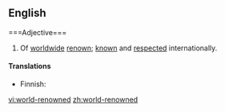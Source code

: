 ==English=====Adjective===
{{en-adj|head=[[world]]-[[renowned]]|-}}

# Of [[worldwide]] [[renown]]; [[know]]n and [[respect]]ed internationally.

====Translations====
{{trans-top|of worldwide renown}}
* Finnish: {{t|fi|maailmankuulu}}
{{trans-mid}}
{{trans-bottom}}

[[vi:world-renowned]]
[[zh:world-renowned]]